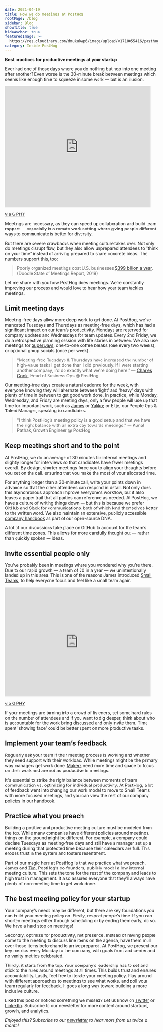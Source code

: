 ```yaml
---
date: 2021-04-19
title: How we do meetings at PostHog
rootPage: /blog
sidebar: Blog
showTitle: true
hideAnchor: true
featuredImage: >-
  https://res.cloudinary.com/dmukukwp6/image/upload/v1710055416/posthog.com/contents/images/blog/how-we-do-meetings/how-we-do-meetings.jpg
category: Inside PostHog
---
```


**Best practices for productive meetings at your startup**

Ever had one of those days where you do nothing but hop into one meeting after another? Even worse is the 30-minute break between meetings which seems like enough time to squeeze in some work — but is an illusion.

<iframe
    src="https://giphy.com/embed/xbH6UeGdW2LzksnNay"
    width="480"
    height="400"
    frameBorder="0"
    class="giphy-embed"
    allowFullScreen
></iframe>
<p>
    <a href="https://giphy.com/gifs/theoffice-the-office-tv-episode-816-xbH6UeGdW2LzksnNay">via GIPHY</a>
</p>

Meetings are necessary, as they can speed up collaboration and build team rapport — especially in a remote work setting where giving people different ways to communicate is better for diversity.

But there are severe drawbacks when meeting culture takes over. Not only do meetings disrupt flow, but they also allow unprepared attendees to "think on your time" instead of arriving prepared to share concrete ideas. The numbers support this, too:

> Poorly organized meetings cost U.S. businesses <a href="https://meeting-report.com/financial-impact-of-meetings/0" target="_blank" rel="noopener noreferrer nofollow">$399 billion a year</a>. (Doodle State of Meetings Report, 2019)

Let me share with you how PostHog does meetings. We’re constantly improving our process and would love to hear how your team tackles meetings.

## Limit meeting days

Meeting-free days allow more deep work to get done. At PostHog, we've mandated Tuesdays and Thursdays as meeting-free days, which has had a significant impact on our team’s productivity. Mondays are reserved for company updates and Wednesdays for team updates. Every 2nd Friday, we do a retrospective planning session with life stories in between. We also use meetings for [SuperDays](https://posthog.com/handbook/people/hiring-process/), one-to-one coffee breaks (one every two weeks), or optional group socials (once per week).

> "Meeting-free Tuesdays & Thursdays have increased the number of high-value tasks I get done than I did previously. If I were starting another company, I'd do exactly what we're doing here." — [Charles Cook](/community/profiles/254), Head of Business Ops @ PostHog

Our meeting-free days create a natural cadence for the week, with everyone knowing they will alternate between ‘light’ and ‘heavy’ days with plenty of time in between to get good work done. In practice, while Monday, Wednesday, and Friday are meeting days, only a few people will use up that time for important work, such as [James](/community/profiles/71) or [Yakko](/community/profiles/56); or Eltje, our People Ops & Talent Manager, speaking to candidates.

> "I think PostHog’s meeting policy is a good setup and that we have the right balance with an extra day towards meetings." — Kunal Pathak, Growth Engineer @ PostHog

## Keep meetings short and to the point

At PostHog, we do an average of 30 minutes for internal meetings and slightly longer for interviews so that candidates have fewer meetings overall. By design, shorter meetings force you to align your thoughts before you get on the call, ensuring that you make the most of your allocated time.

For anything longer than a 30-minute call, write your points down in advance so that the other attendees can respond in detail. Not only does this asynchronous approach improve everyone's workflow, but it also leaves a paper trail that all parties can reference as needed. At PostHog, we have a culture of writing things down — but this is because we prefer GitHub and Slack for communications, both of which lend themselves better to the written word. We also maintain an extensive, publicly accessible [company handbook](https://posthog.com/handbook) as part of our open-source DNA.

A lot of our discussions take place on GitHub to account for the team’s different time zones. This allows for more carefully thought out — rather than quickly spoken — ideas.

## Invite essential people only

You've probably been in meetings where you wondered why you’re there. Due to our rapid growth — a team of 20 in a year — we unintentionally landed up in this area. This is one of the reasons James introduced [Small Teams](https://posthog.com/handbook/company/structure), to help everyone focus and feel like a small team again.

<iframe
    src="https://giphy.com/embed/sMjmhaWPuzFHa"
    width="480"
    height="360"
    frameBorder="0"
    class="giphy-embed"
    allowFullScreen
></iframe>
<p>
    <a href="https://giphy.com/gifs/help-comments-explained-sMjmhaWPuzFHa">via GIPHY</a>
</p>

If your meetings are turning into a crowd of listeners, set some hard rules on the number of attendees and if you want to dig deeper, think about who is accountable for the work being discussed and only invite them. Time spent 'showing face' could be better spent on more productive tasks.

## Implement your team’s feedback

Regularly ask your team if their meeting process is working and whether they need support with their workload. While meetings might be the primary way managers get work done, <a href="http://www.paulgraham.com/makersschedule.html" target="_blank" rel="noopener noreferrer nofollow">Makers</a> need more time and space to focus on their work and are not as productive in meetings.

It's essential to strike the right balance between moments of team communication vs. optimizing for individual productivity. At PostHog, a lot of feedback went into changing our work model to move to Small Teams with more focused meetings, and you can view the rest of our company policies in our handbook.

## Practice what you preach

Building a positive and productive meeting culture must be modeled from the top. While many companies have different policies around meetings, things on the ground might be different. For example, a company could declare Tuesdays as meeting-free days and still have a manager set up a meeting during that protected time because their calendars are full. This erodes trust in the system and fosters resentment.

Part of our magic here at PostHog is that we practice what we preach. James and [Tim](/community/profiles/108), PostHog’s co-founders, publicly model a low internal meeting culture. This sets the tone for the rest of the company and leads to high trust in management. It also assures everyone that they’ll always have plenty of non-meeting time to get work done.

## The best meeting policy for your startup

Your company’s needs may be different, but there are key foundations you can build your meeting policy on. Firstly, respect people’s time. If you can shorten meetings either through scheduling or by ending them early, do so. We have a hard stop on meetings!

Secondly, optimize for productivity, not presence. Instead of having people come to the meeting to discuss line items on the agenda, have them mull over those items beforehand to arrive prepared. At PostHog, we present our key metrics every Monday to the company, with goals front and center and no vanity metrics celebrated.

Thirdly, it starts from the top. Your company’s leadership has to set and stick to the rules around meetings at all times. This builds trust and ensures accountability. Lastly, feel free to iterate your meeting policy. Play around with different approaches to meetings to see what works, and poll your team regularly for feedback. It goes a long way toward building a more inclusive culture.

Liked this post or noticed something we missed? Let us know on <a href="https://twitter.com/PostHog" target="_blank" rel="noopener noreferrer nofollow">Twitter</a> or <a href="https://www.linkedin.com/company/posthog/" target="_blank" rel="noopener noreferrer nofollow">LinkedIn</a>. Subscribe to our newsletter for more content around startups, growth, and analytics.

_Enjoyed this? Subscribe to our [newsletter](https://newsletter.posthog.com/subscribe) to hear more from us twice a month!_


